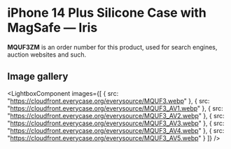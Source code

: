 
# iPhone 14 Plus Silicone Case with MagSafe — Iris

<Callout type='info' emoji='👉🏻'>**MQUF3ZM** is an order number for this product, used for search engines, auction websites and such.</Callout>

## Image gallery

<LightboxComponent
    images={[
      {
        src: "https://cloudfront.everycase.org/everysource/MQUF3.webp"
      },
      {
        src: "https://cloudfront.everycase.org/everysource/MQUF3_AV1.webp"
      },
      {
        src: "https://cloudfront.everycase.org/everysource/MQUF3_AV2.webp"
      },
      {
        src: "https://cloudfront.everycase.org/everysource/MQUF3_AV3.webp"
      },
      {
        src: "https://cloudfront.everycase.org/everysource/MQUF3_AV4.webp"
      },
      {
        src: "https://cloudfront.everycase.org/everysource/MQUF3_AV5.webp"
      }
    ]}
  />
